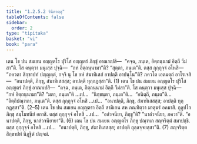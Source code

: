 ```yaml
---
title: "1.2.5.2 วินีตวตฺถุ"
tableOfContents: false
sidebar:
  order: 2
type: "tipitaka"
basket: "vi"
book: "para"
---
```



<DynamicBreadcrumb />

<Division number="341" book="para">

<Paragraph number="1412" book="para">
เตน โข ปน สมเยน อญฺญตโร ปุริโส อญฺญตรํ ภิกฺขุํ อาณาเปสิ—  “คจฺฉ, ภนฺเต, อิตฺถนฺนามํ อิตฺถึ วีมํสา”ติ. โส คนฺตฺวา มนุเสฺส ปุจฺฉิ—  “กหํ อิตฺถนฺนามา”ติ? “สุตฺตา, ภนฺเต”ติ. ตสฺส กุกฺกุจฺจํ อโหสิ—  “ภควตา สิกฺขาปทํ ปญฺญตฺตํ, กจฺจิ นุ โข อหํ สํฆาทิเสสํ อาปตฺตึ อาปนฺโน”ติ? ภควโต เอตมตฺถํ อาโรเจสิ—  “อนาปตฺติ, ภิกฺขุ, สํฆาทิเสสสฺส; อาปตฺติ ทุกฺกฏสฺสา”ติ. (1)
</Paragraph>

<Paragraph number="1413" book="para">
เตน โข ปน สมเยน อญฺญตโร ปุริโส อญฺญตรํ ภิกฺขุํ อาณาเปสิ—  “คจฺฉ, ภนฺเต, อิตฺถนฺนามํ อิตฺถึ วีมํสา”ติ. โส คนฺตฺวา มนุเสฺส ปุจฺฉิ—  “กหํ อิตฺถนฺนามา”ติ? “มตา, ภนฺเต”ติ …เป…  “นิกฺขนฺตา, ภนฺเต”ติ…  “อนิตฺถี, ภนฺเต”ติ…  “อิตฺถิปณฺฑกา, ภนฺเต”ติ. ตสฺส กุกฺกุจฺจํ อโหสิ …เป…  “อนาปตฺติ, ภิกฺขุ, สํฆาทิเสสสฺส; อาปตฺติ ทุกฺกฏสฺสา”ติ. (2–5)
</Paragraph>

<Paragraph number="1414" book="para">
เตน โข ปน สมเยน อญฺญตรา อิตฺถี สามิเกน สห ภณฺฑิตฺวา มาตุฆรํ อคมาสิ. กุลูปโก ภิกฺขุ สมฺโมทนียํ อกาสิ. ตสฺส กุกฺกุจฺจํ อโหสิ …เป…  “อลํวจนียา, ภิกฺขู”ติ? “นาลํวจนียา, ภควา”ติ. “อนาปตฺติ, ภิกฺขุ, นาลํวจนียายา”ติ. (6)
</Paragraph>

<Paragraph number="1415" book="para">
เตน โข ปน สมเยน อญฺญตโร ภิกฺขุ ปณฺฑเก สญฺจริตฺตํ สมาปชฺชิ. ตสฺส กุกฺกุจฺจํ อโหสิ …เป…  “อนาปตฺติ, ภิกฺขุ, สํฆาทิเสสสฺส; อาปตฺติ ถุลฺลจฺจยสฺสา”ติ. (7)

</Paragraph>
</Division>

<Paragraph number="1416" type="center" book="para">
สญฺจริตฺตสิกฺขาปทํ นิฏฺฐิตํ ปญฺจมํ.
</Paragraph>
